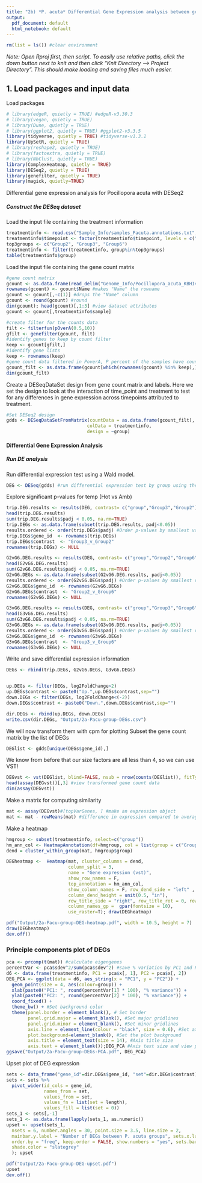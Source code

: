 ```yaml
---
title: "2b) *P. acuta* Differential Gene Expression analysis between genotype and ploidy"
output:
  pdf_document: default
  html_notebook: default
---
```


```r
rm(list = ls()) #clear environment
```

*Note: Open Rproj first, then script. To easily use relative paths, click the down button next to knit and then click "Knit Directory --> Project Directory". This should make loading and saving files much easier.*

## 1. Load packages and input data

Load packages
```r
# library(edgeR, quietly = TRUE) #edgeR-v3.30.3
# library(vegan, quietly = TRUE)
# library(Dune, quietly = TRUE)
# library(ggplot2, quietly = TRUE) #ggplot2-v3.3.5
library(tidyverse, quietly = TRUE) #tidyverse-v1.3.1
library(UpSetR, quietly = TRUE)
# library(reshape2, quietly = TRUE)
# library(factoextra, quietly = TRUE)
# library(NbClust, quietly = TRUE)
library(ComplexHeatmap, quietly = TRUE)
library(DESeq2, quietly = TRUE)
library(genefilter, quietly = TRUE)
library(magick, quietly=TRUE)
```
Differential gene expression analysis for Pocillopora acuta with DESeq2

##### Construct the DESeq dataset

Load the input file containing the treatment information
```r
treatmentinfo <- read.csv("Sample_Info/samples_Pacuta.annotations.txt", header = TRUE, sep = "\t", fileEncoding="UTF-8-BOM") #read in file
treatmentinfo$timepoint <- factor(treatmentinfo$timepoint, levels = c("TP1", "TP3","TP4","TP5","TP6","TP7","TP8","TP9","TP10","TP11"))
top3groups <- c("Group2", "Group3", "Group6")
treatmentinfo <- filter(treatmentinfo, group%in%top3groups)
table(treatmentinfo$group)
```

Load the input file containing the gene count matrix
```r
#gene count matrix
gcount <- as.data.frame(read_delim("Genome_Info/Pocillopora_acuta_KBHIv2.gentrome.fa.gz.salmon.numreads.matrix", delim = "\t", col_names = TRUE, show_col_types = FALSE), fileEncoding="UTF-8-BOM") #read in file
rownames(gcount) <- gcount$Name #makes "Name" the rowname
gcount <- gcount[,-c(1)] #drops the "Name" column
gcount <- round(gcount) #round 
dim(gcount); head(gcount)[,1:3] #view dataset attributes
gcount <- gcount[,treatmentinfo$sample]
```

```r
#create filter for the counts data
filt <- filterfun(pOverA(0.5,10))
gfilt <- genefilter(gcount, filt)
#identify genes to keep by count filter
keep <- gcount[gfilt,]
#identify gene lists
keep <- rownames(keep)
#gene count data filtered in PoverA, P percent of the samples have counts over A
gcount_filt <- as.data.frame(gcount[which(rownames(gcount) %in% keep),])
dim(gcount_filt)
```


Create a DESeqDataSet design from gene count matrix and labels. Here we set the design to look at the interaction of time_point and treatment to test for any differences in gene expression across timepoints attributed to treatment.
```r
#Set DESeq2 design
gdds <- DESeqDataSetFromMatrix(countData = as.data.frame(gcount_filt),
                              colData = treatmentinfo,
                              design = ~group)
```

#### Differential Gene Expression Analysis

##### Run DE analysis

Run differential expression test using a Wald model. 
```r
DEG <- DESeq(gdds) #run differential expression test by group using the Wald model
```

Explore significant p-values for temp (Hot vs Amb)
```r
trip.DEG.results <- results(DEG, contrast= c("group","Group3","Group2"),lfcThreshold=log2(1.5))
head(trip.DEG.results)
sum(trip.DEG.results$padj < 0.05, na.rm=TRUE)
trip.DEGs <- as.data.frame(subset(trip.DEG.results, padj<0.05))
results.ordered <- order(trip.DEGs$padj) #Order p-values by smallest value first
trip.DEGs$gene_id  <- rownames(trip.DEGs)
trip.DEGs$contrast  <- "Group3_v_Group2"
rownames(trip.DEGs) <- NULL

G2vG6.DEG.results <- results(DEG, contrast= c("group","Group2","Group6"),lfcThreshold=log2(1.5))
head(G2vG6.DEG.results)
sum(G2vG6.DEG.results$padj < 0.05, na.rm=TRUE)
G2vG6.DEGs <- as.data.frame(subset(G2vG6.DEG.results, padj<0.05))
results.ordered <- order(G2vG6.DEGs$padj) #Order p-values by smallest value first
G2vG6.DEGs$gene_id  <- rownames(G2vG6.DEGs)
G2vG6.DEGs$contrast  <- "Group2_v_Group6"
rownames(G2vG6.DEGs) <- NULL

G3vG6.DEG.results <- results(DEG, contrast= c("group","Group3","Group6"),lfcThreshold=log2(1.5))
head(G3vG6.DEG.results)
sum(G3vG6.DEG.results$padj < 0.05, na.rm=TRUE)
G3vG6.DEGs <- as.data.frame(subset(G3vG6.DEG.results, padj<0.05))
results.ordered <- order(G3vG6.DEGs$padj) #Order p-values by smallest value first
G3vG6.DEGs$gene_id  <- rownames(G3vG6.DEGs)
G3vG6.DEGs$contrast  <- "Group3_v_Group6"
rownames(G3vG6.DEGs) <- NULL
```

Write and save differential expression information
```r
DEGs <- rbind(trip.DEGs, G2vG6.DEGs, G3vG6.DEGs)


up.DEGs <- filter(DEGs, log2FoldChange>2)
up.DEGs$contrast <- paste0("Up.",up.DEGs$contrast,sep="")
down.DEGs <- filter(DEGs, log2FoldChange<(-2))
down.DEGs$contrast <- paste0("Down.",down.DEGs$contrast,sep="")

dir.DEGs <- rbind(up.DEGs, down.DEGs)
write.csv(dir.DEGs, "Output/2a-Pacu-group-DEGs.csv")
```

We will now transform them with cpm for plotting
Subset the gene count matrix by the list of DEGs
```r
DEGlist <- gdds[unique(DEGs$gene_id),]
```

We know from before that our size factors are all less than 4, so we can use VST!
```r
DEGvst <- vst(DEGlist, blind=FALSE, nsub = nrow(counts(DEGlist)), fitType = "local") #apply a variance stabilizing transforamtion to minimize efplncts of small counts and normalize wrt library size
head(assay(DEGvst))[,3] #view transformed gene count data
dim(assay(DEGvst))
```

Make a matrix for computing similarity
```r
mat <- assay(DEGvst)#[topVarGenes, ] #make an expression object
mat <- mat - rowMeans(mat) #difference in expression compared to average across all samples
```

Make a heatmap 
```r
hmgroup <- subset(treatmentinfo, select=c("group"))
hm_ann_col <- HeatmapAnnotation(df=hmgroup, col = list(group = c("Group2" = "#FFBD5C", "Group3" = "#B873FF", "Group6" = "#4EB900"))) #make dataframe for column naming
dend = cluster_within_group(mat, hmgroup$group)

DEGheatmap <-  Heatmap(mat, cluster_columns = dend, 
                       column_split = 3,
                       name = "Gene expression (vst)", 
                       show_row_names = F,
                       top_annotation = hm_ann_col, 
                       show_column_names = F, row_dend_side = "left" ,
                       column_dend_height = unit(0.5, "in"),
                       row_title_side = "right", row_title_rot = 0, row_dend_reorder = TRUE,
                       column_names_gp =  gpar(fontsize = 10),
                       use_raster=T); draw(DEGheatmap)

pdf("Output/2a-Pacu-group-DEG-heatmap.pdf", width = 10.5, height = 7)
draw(DEGheatmap)
dev.off()
```


### Principle components plot of DEGs
```r
pca <- prcomp(t(mat)) #calculate eigengenes
percentVar <- pca$sdev^2/sum(pca$sdev^2) #save % variation by PC1 and PC2
d6 <- data.frame(treatmentinfo, PC1 = pca$x[, 1], PC2 = pca$x[, 2])
DEG_PCA <- ggplot(data = d6, aes_string(x = "PC1", y = "PC2")) + 
  geom_point(size = 4, aes(colour=group)) + 
  xlab(paste0("PC1: ", round(percentVar[1] * 100), "% variance")) + 
  ylab(paste0("PC2: ", round(percentVar[2] * 100), "% variance")) + 
  coord_fixed() + 
  theme_bw() + #Set background color
  theme(panel.border = element_blank(), # Set border
        panel.grid.major = element_blank(), #Set major gridlines
        panel.grid.minor = element_blank(), #Set minor gridlines
        axis.line = element_line(colour = "black", size = 0.6), #Set axes color
        plot.background=element_blank(), #Set the plot background
        axis.title = element_text(size = 14), #Axis title size
        axis.text = element_blank());DEG_PCA #Axis text size and view plot
ggsave("Output/2a-Pacu-group-DEGs-PCA.pdf", DEG_PCA)
```

Upset plot of DEG expression
```r
sets <- data_frame("gene_id"=dir.DEGs$gene_id, "set"=dir.DEGs$contrast)
sets <- sets %>% 
  pivot_wider(id_cols = gene_id,
              names_from = set, 
              values_from = set,
              values_fn = list(set = length),
              values_fill = list(set = 0))
sets_1 <- sets[,-1]
sets_1 <- as.data.frame(lapply(sets_1, as.numeric))
upset <- upset(sets_1,
  nsets = 6, number.angles = 30, point.size = 3.5, line.size = 2,
  mainbar.y.label = "Number of DEGs between P. acuta groups", sets.x.label = "Total Genes", 
  order.by = "freq", keep.order = FALSE, show.numbers = "yes", sets.bar.color = "blueviolet", 
  shade.color = "slategrey"
  ); upset

pdf("Output/2a-Pacu-group-DEG-upset.pdf")
upset
dev.off()
```
